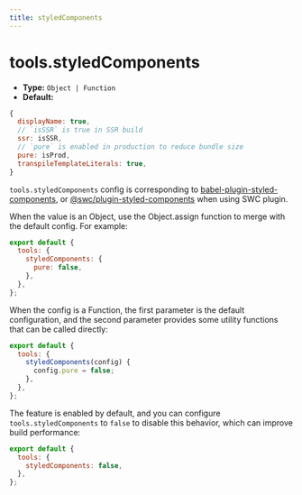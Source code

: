```yaml
---
title: styledComponents
---
```


# tools.styledComponents

- **Type:** `Object | Function`
- **Default:**

```js
{
  displayName: true,
  // `isSSR` is true in SSR build
  ssr: isSSR,
  // `pure` is enabled in production to reduce bundle size
  pure: isProd,
  transpileTemplateLiterals: true,
}
```

`tools.styledComponents` config is corresponding to [babel-plugin-styled-components](https://github.com/styled-components/babel-plugin-styled-components), or [@swc/plugin-styled-components](https://github.com/swc-project/plugins/tree/main/packages/styled-components) when using SWC plugin.

When the value is an Object, use the Object.assign function to merge with the default config. For example:

```js
export default {
  tools: {
    styledComponents: {
      pure: false,
    },
  },
};
```

When the config is a Function, the first parameter is the default configuration, and the second parameter provides some utility functions that can be called directly:

```js
export default {
  tools: {
    styledComponents(config) {
      config.pure = false;
    },
  },
};
```

The feature is enabled by default, and you can configure `tools.styledComponents` to `false` to disable this behavior, which can improve build performance:

```js
export default {
  tools: {
    styledComponents: false,
  },
};
```
